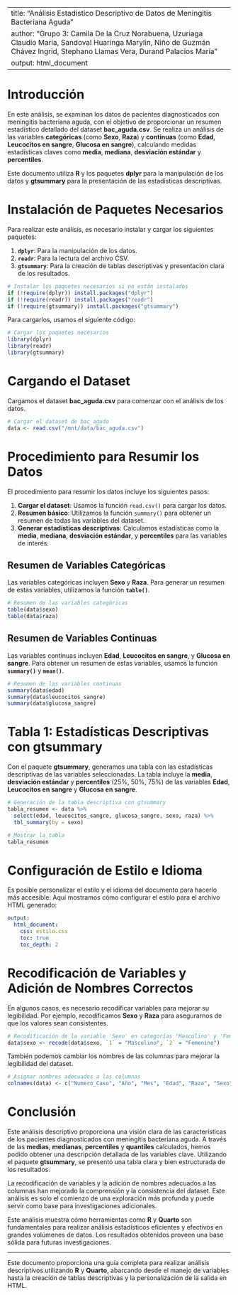 
---
title: "Análisis Estadístico Descriptivo de Datos de Meningitis Bacteriana Aguda"
author: "Grupo 3: Camila De la Cruz Norabuena, Uzuriaga Claudio Maria, Sandoval Huaringa Marylin, Niño de Guzmán Chávez Ingrid, Stephano Llamas Vera, Durand Palacios María"
output: html_document
---

# Introducción

En este análisis, se examinan los datos de pacientes diagnosticados con meningitis bacteriana aguda, con el objetivo de proporcionar un resumen estadístico detallado del dataset **bac_aguda.csv**. Se realiza un análisis de las variables **categóricas** (como **Sexo**, **Raza**) y **continuas** (como **Edad**, **Leucocitos en sangre**, **Glucosa en sangre**), calculando medidas estadísticas claves como **media**, **mediana**, **desviación estándar** y **percentiles**.

Este documento utiliza **R** y los paquetes **dplyr** para la manipulación de los datos y **gtsummary** para la presentación de las estadísticas descriptivas.

# Instalación de Paquetes Necesarios

Para realizar este análisis, es necesario instalar y cargar los siguientes paquetes:

1. **`dplyr`**: Para la manipulación de los datos.
2. **`readr`**: Para la lectura del archivo CSV.
3. **`gtsummary`**: Para la creación de tablas descriptivas y presentación clara de los resultados.

```r
# Instalar los paquetes necesarios si no están instalados
if (!require(dplyr)) install.packages("dplyr")
if (!require(readr)) install.packages("readr")
if (!require(gtsummary)) install.packages("gtsummary")
```

Para cargarlos, usamos el siguiente código:

```r
# Cargar los paquetes necesarios
library(dplyr)
library(readr)
library(gtsummary)
```

# Cargando el Dataset

Cargamos el dataset **bac_aguda.csv** para comenzar con el análisis de los datos.

```r
# Cargar el dataset de bac_aguda
data <- read.csv("/mnt/data/bac_aguda.csv")
```

# Procedimiento para Resumir los Datos

El procedimiento para resumir los datos incluye los siguientes pasos:

1. **Cargar el dataset**: Usamos la función `read.csv()` para cargar los datos.
2. **Resumen básico**: Utilizamos la función `summary()` para obtener un resumen de todas las variables del dataset.
3. **Generar estadísticas descriptivas**: Calculamos estadísticas como la **media**, **mediana**, **desviación estándar**, y **percentiles** para las variables de interés.

## Resumen de Variables Categóricas

Las variables categóricas incluyen **Sexo** y **Raza**. Para generar un resumen de estas variables, utilizamos la función **`table()`**.

```r
# Resumen de las variables categóricas
table(data$sexo)
table(data$raza)
```

## Resumen de Variables Continuas

Las variables continuas incluyen **Edad**, **Leucocitos en sangre**, y **Glucosa en sangre**. Para obtener un resumen de estas variables, usamos la función **`summary()`** y **`mean()`**.

```r
# Resumen de las variables continuas
summary(data$edad)
summary(data$leucocitos_sangre)
summary(data$glucosa_sangre)
```

# Tabla 1: Estadísticas Descriptivas con gtsummary

Con el paquete **gtsummary**, generamos una tabla con las estadísticas descriptivas de las variables seleccionadas. La tabla incluye la **media**, **desviación estándar** y **percentiles** (25%, 50%, 75%) de las variables **Edad**, **Leucocitos en sangre** y **Glucosa en sangre**.

```r
# Generación de la tabla descriptiva con gtsummary
tabla_resumen <- data %>%
  select(edad, leucocitos_sangre, glucosa_sangre, sexo, raza) %>%
  tbl_summary(by = sexo)

# Mostrar la tabla
tabla_resumen
```

# Configuración de Estilo e Idioma

Es posible personalizar el estilo y el idioma del documento para hacerlo más accesible. Aquí mostramos cómo configurar el estilo para el archivo HTML generado:

```yaml
output:
  html_document:
    css: estilo.css
    toc: true
    toc_depth: 2
```

# Recodificación de Variables y Adición de Nombres Correctos

En algunos casos, es necesario recodificar variables para mejorar su legibilidad. Por ejemplo, recodificamos **Sexo** y **Raza** para asegurarnos de que los valores sean consistentes.

```r
# Recodificación de la variable 'Sexo' en categorías 'Masculino' y 'Femenino'
data$sexo <- recode(data$sexo, `1` = "Masculino", `2` = "Femenino")
```

También podemos cambiar los nombres de las columnas para mejorar la legibilidad del dataset.

```r
# Asignar nombres adecuados a las columnas
colnames(data) <- c("Numero_Caso", "Año", "Mes", "Edad", "Raza", "Sexo", "Leucocitos_Sangre", "Neutrofilos_Sangre", "Glucosa_Sangre")
```

# Conclusión

Este análisis descriptivo proporciona una visión clara de las características de los pacientes diagnosticados con meningitis bacteriana aguda. A través de las **medias**, **medianas**, **percentiles** y **quantiles** calculados, hemos podido obtener una descripción detallada de las variables clave. Utilizando el paquete **gtsummary**, se presentó una tabla clara y bien estructurada de los resultados.

La recodificación de variables y la adición de nombres adecuados a las columnas han mejorado la comprensión y la consistencia del dataset. Este análisis es solo el comienzo de una exploración más profunda y puede servir como base para investigaciones adicionales.

Este análisis muestra cómo herramientas como **R** y **Quarto** son fundamentales para realizar análisis estadísticos eficientes y efectivos en grandes volúmenes de datos. Los resultados obtenidos proveen una base sólida para futuras investigaciones.

---

Este documento proporciona una guía completa para realizar análisis descriptivos utilizando **R** y **Quarto**, abarcando desde el manejo de variables hasta la creación de tablas descriptivas y la personalización de la salida en HTML.
